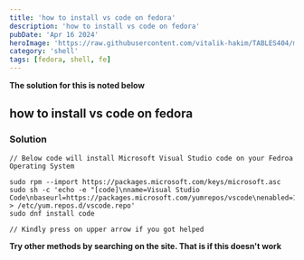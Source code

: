 ```yaml
---
title: 'how to install vs code on fedora'
description: 'how to install vs code on fedora'
pubDate: 'Apr 16 2024'
heroImage: 'https://raw.githubusercontent.com/vitalik-hakim/TABLES404/main/error_b/SHELL.jpg'
category: 'shell'
tags: [fedora, shell, fe]
---
```


**The solution for this is noted below**

## how to install vs code on fedora

### Solution

```shell
// Below code will install Microsoft Visual Studio code on your Fedroa Operating System

sudo rpm --import https://packages.microsoft.com/keys/microsoft.asc
sudo sh -c 'echo -e "[code]\nname=Visual Studio Code\nbaseurl=https://packages.microsoft.com/yumrepos/vscode\nenabled=1\ngpgcheck=1\ngpgkey=https://packages.microsoft.com/keys/microsoft.asc" > /etc/yum.repos.d/vscode.repo'
sudo dnf install code

// Kindly press on upper arrow if you got helped
```

**Try other methods by searching on the site. That is if this doesn't work**
